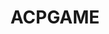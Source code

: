 ---
slug: acpgame
link: /projects/acpgame/
category: 'projects'
title: ACPGAME
publicData: Sep 11th 2020
pagesCount: 10
pages: 
        - page:
            - image: ../../assets/images/projects/project-0-openfactoring/1.jpg
            - title: Главная,
        - page:
            - image: ../../assets/images/projects/project-0-openfactoring/1.jpg
            - title: В СМИ,
        - page:
            - image: ../../assets/images/projects/project-0-openfactoring/1.jpg
            - title: Игры,
        - page:
            - image: ../../assets/images/projects/project-0-openfactoring/1.jpg
            - title: Команда,
        - page:
            - image: ../../assets/images/projects/project-0-openfactoring/1.jpg
            - title: О нас,
        - page:
            - image: ../../assets/images/projects/project-0-openfactoring/1.jpg
            - title: Битва-Корпораций,
        - page:
            - image: ../../assets/images/projects/project-0-openfactoring/1.jpg
            - title: ФОТОАЛЬБОМЫ,
        - page:
            - image: ../../assets/images/projects/project-0-openfactoring/1.jpg
            - title: Корпоративные-Игры,
        - page:
            - image: ../../assets/images/projects/project-0-openfactoring/1.jpg
            - title: Контакты,
        - page:
            - image: ../../assets/images/projects/project-0-openfactoring/1.jpg
            - title: Видео
sortIdx: 70
---